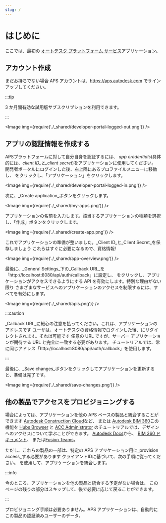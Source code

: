 ```yaml
---
slug: /
---
```



# はじめに

ここでは、最初の
[オートデスク プラットフォーム サービス](https://aps.autodesk.com)アプリケーション。

## アカウント作成

まだお持ちでない場合 APS アカウントは、https://aps.autodesk.com でサインアップしてください。



:::tip

3 か月間有効な試用版サブスクリプションを利用できます。


:::



<Image img={require('./_shared/developer-portal-logged-out.png')} />

## アプリの認証情報を作成する

APSプラットフォームに対して自分自身を認証するには、
_app credentials_(具体的には、_client ID_と_client secret_)をアプリケーションに使用してください。
開発者ポータルにログインした後、右上隅にあるプロファイルメニューに移動し、
をクリックし、「アプリケーション」をクリックします。

<Image img={require('./_shared/developer-portal-logged-in.png')} />

次に、_Create application_ボタンをクリックします。

<Image img={require('./_shared/my-apps.png')} />

アプリケーションの名前を入力します。該当するアプリケーションの種類を選択し、「作成」ボタンをクリックします。

<Image img={require('./_shared/create-app.png')} />

これでアプリケーションの準備が整いました。_Client ID_と_Client Secret_を保存しましょう
これらはすぐに必要になるので、資格情報!

<Image img={require('./_shared/app-overview.png')} />

最後に、_General Settings_下の_Callback URL_を「http://localhost:8080/api/auth/callback」に設定し、
をクリックし、アプリケーションがアクセスできるようにする API を有効にします。特別な理由がない限り
さまざまなサービスへのアプリケーションのアクセスを制限するには、すべてを有効にします。

<Image img={require('./_shared/apis.png')} />



:::caution

_Callback URL_に細心の注意を払ってください。これは、アプリケーションのアドレスです
ユーザは、オートデスクの資格情報でログインした後、にリダイレクトされます。それは可能です
任意の URL ですが、サーバー アプリケーションが期待する URL と完全に一致する必要があります。
チュートリアルでは、常に同じアドレス「http://localhost:8080/api/auth/callback」を使用します。


:::



最後に、_Save changes_ボタンをクリックしてアプリケーションを更新すると、準備は完了です。

<Image img={require('./_shared/save-changes.png')} />

## 他の製品でアクセスをプロビジョニングする

場合によっては、アプリケーションを他の APS ベースの製品と統合することができます
[Autodesk Construction Cloud](https://construction.autodesk.com)など、
または [Autodesk BIM 360](https://www.autodesk.com/bim-360)この機能を
[Hubs Browser](./tutorials/hubs-browser) と [ACC Administrator](./tutorials/acc-admin) のチュートリアルでは、デザインへのアクセスについて学ぶことができます。
[Autodesk Docs](https://www.autodesk.com/products/autodesk-docs/overview)から、
[BIM 360 ドキュメント](https://www.autodesk.com/bim-360/construction-document-management-software/)、
または[Fusion Teams](https://www.autodesk.com/products/fusion-360/overview)。

ただし、これらの製品の一部は、特定の APS アプリケーション用に_provision access_する必要があります
クライアントIDに基づいて、次の手順に従ってください。
を使用して、アプリケーションを統合します。



:::info

今のところ、アプリケーションを他の製品と統合する予定がない場合は、
このページの残りの部分はスキップして、後で必要に応じて戻ることができます。


:::



<Tabs groupId="access-provisioning">
    <TabItem value="acc" label="Autodesk Construction Cloud" default>
        <AccProvisioningSteps />
    </TabItem>
    <TabItem value="bim360" label="Autodesk BIM 360">
        <Bim360ProvisioningSteps />
    </TabItem>
<TabItem value="fusion360" label="Autodesk Fusion Team">

プロビジョニング手順は必要ありません。APS アプリケーションは、自動的に
この製品の認証済みユーザーのデータ。

</TabItem>
</Tabs>
